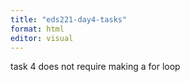 ```yaml
---
title: "eds221-day4-tasks"
format: html
editor: visual
---
```




task 4 does not require making a for loop


